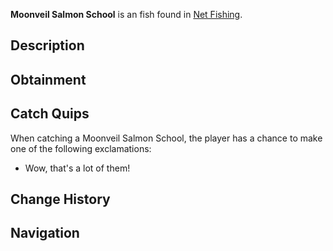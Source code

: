 {{FishInfobox
|image          = Moonveil Salmon School.png
|rarity         = Unusual
|sea            = Second Sea
|location       = [[Net Fishing]]
|sublocation    = 
|sources        = Fishing Net
|radar_location = 
|xp             = 460
|weather        = 
|time           = Day
|season         = Autumn, Winter
|bait           = 
|base_weight    = 61.5
|base_value     = 680
|weight_range   = 38
|base_chance    = 45
|base_resil     = 60
}}
'''Moonveil Salmon School''' is an {{Rarity|Unusual}} fish found in [[Net Fishing]].

== Description ==
{{Description|A school of awesome fish!|Bestiary Entry}}

== Obtainment ==
{{Description|Caught in oceans using a net.|Bestiary Hint}}

== Catch Quips ==
When catching a Moonveil Salmon School, the player has a chance to make one of the following exclamations:
* Wow, that's a lot of them!

== Change History ==
{{Change History|{{subst:Current Version}}}}

== Navigation ==
{{Fish Navbox|Net Fishing}}